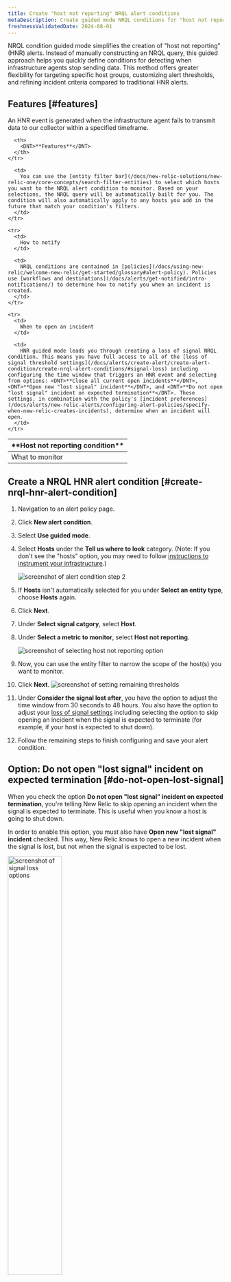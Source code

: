 ```yaml
---
title: Create "host not reporting" NRQL alert conditions
metaDescription: Create guided mode NRQL conditions for "host not reporting" infrastructure errors.
freshnessValidatedDate: 2024-08-01
---
```






NRQL condition guided mode simplifies the creation of "host not reporting" (HNR) alerts. Instead of manually constructing an NRQL query, this guided approach helps you quickly define conditions for detecting when infrastructure agents stop sending data. This method offers greater flexibility for targeting specific host groups, customizing alert thresholds, and refining incident criteria compared to traditional HNR alerts.

## Features [#features]

An HNR event is generated when the infrastructure agent fails to transmit data to our collector within a specified timeframe.

<table>
  <thead>
    <tr>
      <th style={{ width: "200px" }}>
        <DNT>**Host not reporting condition**</DNT>
      </th>

      <th>
        <DNT>**Features**</DNT>
      </th>
    </tr>
  </thead>

  <tbody>
    <tr>
      <td>
        What to monitor
      </td>

      <td>
        You can use the [entity filter bar](/docs/new-relic-solutions/new-relic-one/core-concepts/search-filter-entities) to select which hosts you want to the NRQL alert condition to monitor. Based on your selections, the NRQL query will be automatically built for you. The condition will also automatically apply to any hosts you add in the future that match your condition's filters.
      </td>
    </tr>

    <tr>
      <td>
        How to notify
      </td>

      <td>
        NRQL conditions are contained in [policies](/docs/using-new-relic/welcome-new-relic/get-started/glossary#alert-policy). Policies use [workflows and destinations](/docs/alerts/get-notified/intro-notifications/) to determine how to notify you when an incident is created.
      </td>
    </tr>

    <tr>
      <td>
        When to open an incident
      </td>

      <td>
        HNR guided mode leads you through creating a loss of signal NRQL condition. This means you have full access to all of the [loss of signal threshold settings](/docs/alerts/create-alert/create-alert-condition/create-nrql-alert-conditions/#signal-loss) including configuring the time window that triggers an HNR event and selecting from options: <DNT>**Close all current open incidents**</DNT>,  <DNT>**Open new "lost signal" incident**</DNT>, and <DNT>**Do not open "lost signal" incident on expected termination**</DNT>. These settings, in combination with the policy's [incident preferences](/docs/alerts/new-relic-alerts/configuring-alert-policies/specify-when-new-relic-creates-incidents), determine when an incident will open.
      </td>
    </tr>
  </tbody>
</table>

## Create a NRQL HNR alert condition [#create-nrql-hnr-alert-condition]

1. Navigation to an alert policy page.
2. Click **New alert condition**.
3. Select **Use guided mode**.
4. Select **Hosts** under the **Tell us where to look** category. (Note: If you don't see the "hosts" option, you may need to follow [instructions to instrument your infrastructure](/docs/infrastructure/host-integrations/installation/new-relic-guided-install-overview/).)

    <img
        title="creating a condition step 2"
        alt="screenshot of alert condition step 2"
        src={alertsTellUsWheretoLook}
    />
5. If **Hosts** isn't automatically selected for you under **Select an entity type**, choose **Hosts** again.
6. Click **Next**.
7. Under **Select signal catgory**, select **Host**.
8. Under **Select a metric to monitor**, select **Host not reporting**.

    <img
        title="host not reporting selection"
        alt="screenshot of selecting host not reporting option"
        src={alertsHostNotReportingSelection}
    />
9. Now, you can use the entity filter to narrow the scope of the host(s) you want to monitor.
10. Click **Next**.
    <img
            title="set condition thresholds"
            alt="screenshot of setting remaining thresholds"
            src={alertsSetConditionThresholds}
        />
11. Under **Consider the signal lost after**, you have the option to adjust the time window from 30 seconds to 48 hours. You also have the option to adjust your [loss of signal settings](/docs/alerts/create-alert/create-alert-condition/create-nrql-alert-conditions/#signal-loss) including selecting the option to skip opening an incident when the signal is expected to terminate (for example, if your host is expected to shut down).
12. Follow the remaining steps to finish configuring and save your alert condition.


## Option: Do not open "lost signal" incident on expected termination [#do-not-open-lost-signal]

When you check the option **Do not open "lost signal" incident on expected termination**, you're telling New Relic to skip opening an incident when the signal is expected to terminate. This is useful when you know a host is going to shut down.

In order to enable this option, you must also have **Open new "lost signal" incident** checked. This way, New Relic knows to open a new incident when the signal is lost, but not when the signal is expected to be lost.

<img
        title="signal loss options"
        alt="screenshot of signal loss options"
        src={alertsSignalsLostOptions}
        width="50%"
    />

<Callout variant="important">
  In order to prevent a loss of signal incident from opening when "Do not open "lost signal" incident on expected termination", the tag `termination: expected` must be added to the host entity. This tag tells us the signal was expected to terminate. See how to add the tag [directly to the host entity](/docs/new-relic-solutions/new-relic-one/core-concepts/use-tags-help-organize-find-your-data/#add-tags).
</Callout>

